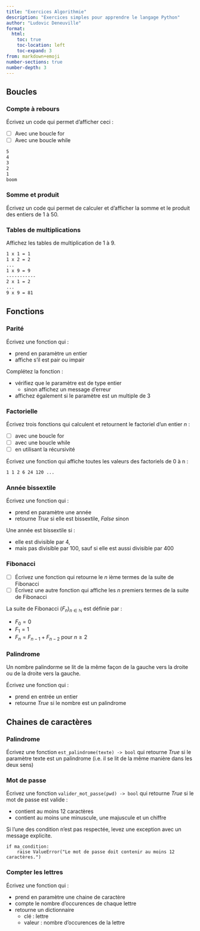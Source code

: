 ```yaml
---
title: "Exercices Algorithmie"
description: "Exercices simples pour apprendre le langage Python"
author: "Ludovic Deneuville"
format: 
  html:
    toc: true
    toc-location: left
    toc-expand: 3
from: markdown+emoji
number-sections: true
number-depth: 3
---
```


## Boucles

### Compte à rebours

Écrivez un code qui permet d'afficher ceci :

- [ ] Avec une boucle for
- [ ] Avec une boucle while

```.txt
5
4
3
2
1
boom
```

### Somme et produit

Écrivez un code qui permet de calculer et d'afficher la somme et le produit des entiers de 1 à 50.


### Tables de multiplications

Affichez les tables de multiplication de 1 à 9.

```.txt
1 x 1 = 1
1 x 2 = 2
...
1 x 9 = 9
-----------
2 x 1 = 2
...
9 x 9 = 81
```


## Fonctions

### Parité

Écrivez une fonction qui :

- prend en paramètre un entier
- affiche s'il est pair ou impair

Complétez la fonction :

- vérifiez que le paramètre est de type entier
  - sinon affichez un message d'erreur
- affichez également si le paramètre est un multiple de 3

### Factorielle

Écrivez trois fonctions qui calculent et retournent le factoriel d'un entier *n* :

- [ ] avec une boucle for
- [ ] avec une boucle while
- [ ] en utilisant la récursivité

Écrivez une fonction qui affiche toutes les valeurs des factoriels de 0 à n :

```.txt
1 1 2 6 24 120 ...
```

### Année bissextile

Écrivez une fonction qui :

- prend en paramètre une année
- retourne *True* si elle est bissextile, *False* sinon

::: {.callout-note}
Une année est bissextile si :

- elle est divisible par 4,
- mais pas divisible par 100, sauf si elle est aussi divisible par 400
:::

### Fibonacci

- [ ] Écrivez une fonction qui retourne le *n* ième termes de la suite de Fibonacci
- [ ] Écrivez une autre fonction qui affiche les *n* premiers termes de la suite de Fibonacci

::: {.callout-note title="Rappel"}
La suite de Fibonacci $(F_{n})_{n\in \mathbb {N}}$ est définie par :

- $F_{0} = 0$
- $F_{1} = 1$ 
- $F_{n} = F_{n-1} + F_{n-2}$ pour $n \geq 2$
:::

### Palindrome

Un nombre palindorme se lit de la même façon de la gauche vers la droite ou de la droite vers la gauche.

Écrivez une fonction qui :

- prend en entrée un entier
- retourne *True* si le nombre est un palindrome


## Chaines de caractères

### Palindrome

Écrivez une fonction `est_palindrome(texte) -> bool` qui retourne *True* si le paramètre texte est un palindrome (i.e. il se lit de la même manière dans les deux sens)

### Mot de passe

Écrivez une fonction `valider_mot_passe(pwd) -> bool` qui retourne *True* si le mot de passe est valide :

- contient au moins 12 caractères
- contient au moins une minuscule, une majuscule et un chiffre

Si l'une des condition n'est pas respectée, levez une exception avec un message explicite.

::: {.callout-note title="Lever une exception"}
```.python
if ma_condition:
    raise ValueError("Le mot de passe doit contenir au moins 12 caractères.")
```
:::

### Compter les lettres

Écrivez une fonction qui :

- prend en paramètre une chaine de caractère
- compte le nombre d'occurences de chaque lettre
- retourne un dictionnaire 
  - clé : lettre
  - valeur : nombre d'occurences de la lettre
